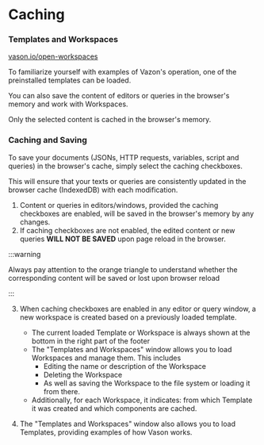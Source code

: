 # Caching

### Templates and Workspaces

[vason.io/open-workspaces](https://vason.io/open-workspaces)

To familiarize yourself with examples of Vazon's operation, one of the preinstalled templates can be loaded.

You can also save the content of editors or queries in the browser's memory and work with Workspaces.

Only the selected content is cached in the browser's memory.

### Caching and Saving

To save your documents (JSONs, HTTP requests, variables, script and queries) in the browser's cache, simply select the caching checkboxes.

This will ensure that your texts or queries are consistently updated in the browser cache (IndexedDB) with each modification.


<ThemedImg alt="Caching" name="Caching"></ThemedImg>

1. Content or queries in editors/windows, provided the caching checkboxes are enabled, will be saved in the browser's memory by any changes.
2. If caching checkboxes are not enabled, the edited content or new queries <b>WILL NOT BE SAVED</b> upon page reload in the browser.

:::warning

Always pay attention to the orange triangle to understand whether the corresponding content will be saved or lost upon browser reload

<ThemedImg alt="Caching warning" name="Caching_warning"></ThemedImg>
:::

3. When caching checkboxes are enabled in any editor or query window, a new workspace is created based on a previously loaded template.

   - The current loaded Template or Workspace is always shown at the bottom in the right part of the footer
   - The "Templates and Workspaces" window allows you to load Workspaces and manage them. This includes
     - Editing the name or description of the Workspace
     - Deleting the Workspace
     - As well as saving the Workspace to the file system or loading it from there.
   - Additionally, for each Workspace, it indicates: from which Template it was created and which components are cached.

4. The "Templates and Workspaces" window also allows you to load Templates, providing examples of how Vason works.
